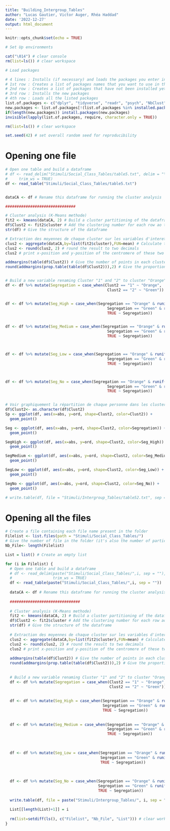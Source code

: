 ```yaml
---
title: "Building_Intergroup_Tables"
author: "Lucas Gautier, Victor Auger, Rhéa Haddad"
date: '2022-12-27'
output: html_document
---
```


```r
knitr::opts_chunk$set(echo = TRUE)
```


```r
# Set Up environments

cat("\014") # clear console
rm(list=ls()) # clear workspace

# Load packages

# 4 lines : Installs (if necessary) and loads the packages you enter in the 1st row
# 1st row : Creates a list of packages names that you want to use in the script (there is virtually no limit in how much package you can put here)
# 2nd row : Creates a list of packages that have not been installed yet (new packages)
# 3rd row : Installs the new packages
# 4th row : Loads all the listed packages
list.of.packages <- c("dplyr", "tidyverse", "readr", "psych", "NbClust", "MASS")
new.packages <- list.of.packages[!(list.of.packages %in% installed.packages()[,"Package"])]
if(length(new.packages)) install.packages(new.packages)
invisible(lapply(list.of.packages, require, character.only = TRUE))

rm(list=ls()) # clear workspace

set.seed(42) # set overall random seed for reproducibility


```

# Opening one file


```r
# Open one table and build a dataframe
# df <- read_delim("Stimuli/Social_Class_Tables/table5.txt", delim = "\t", escape_double = FALSE, 
#     trim_ws = TRUE)
df <- read_table("Stimuli/Social_Class_Tables/table5.txt")


dataCA <- df # Rename this dataframe for running the cluster analysis

###############################

# Cluster analysis (K-Means methode)
fit2 <- kmeans(dataCA, 2) # Build a cluster partitioning of the dataframe (based on X and Y variables) with 2 categories (= 2 clusters)
df$Clust2 <- fit2$cluster # Add the clustering number for each row ao the dataframe
str(df) # Give the structure of the dataframe

# Extraction des moyennes de chaque cluster sur les variables d'interet
clus2 <- aggregate(dataCA,by=list(fit2$cluster),FUN=mean) # Calculate the centromere (= the mean position) of each cluster 
clus2 <- round(clus2, 2) # round the result to two decimals
clus2 # print x-position and y-position of the centromere of these two clusters

addmargins(table(df$Clust2)) # Give the number of points in each cluster 
round(addmargins(prop.table(table(df$Clust2))),2) # Give the proportion of points in each cluster


# Build a new variable renaming Cluster "1" and "2" to cluster "Orange" and "Green"
df <- df %>% mutate(Segregation = case_when(Clust2 == "1" ~ "Orange",
                                             Clust2 == "2" ~ "Green"))


df <- df %>% mutate(Seg_High = case_when(Segregation == "Orange" & runif(n()) < 0.10 ~ "Green",
                                             Segregation == "Green" & runif(n()) < 0.10 ~ "Orange",
                                             TRUE ~ Segregation))


df <- df %>% mutate(Seg_Medium = case_when(Segregation == "Orange" & runif(n()) < 0.20 ~ "Green",
                                             Segregation == "Green" & runif(n()) < 0.20 ~ "Orange",
                                             TRUE ~ Segregation))



df <- df %>% mutate(Seg_Low = case_when(Segregation == "Orange" & runif(n()) < 0.35 ~ "Green",
                                             Segregation == "Green" & runif(n()) < 0.35 ~ "Orange",
                                             TRUE ~ Segregation))



df <- df %>% mutate(Seg_No = case_when(Segregation == "Orange" & runif(n()) < 0.50 ~ "Green",
                                             Segregation == "Green" & runif(n()) < 0.50 ~ "Orange",
                                             TRUE ~ Segregation))


# Voir graphiquement la répartition de chaque personne dans les cluster
df$Clust2<- as.character(df$Clust2)
Sp <- ggplot(df, aes(x=abs, y=ord, shape=Clust2, color=Clust2)) +
  geom_point()

Seg <- ggplot(df, aes(x=abs, y=ord, shape=Clust2, color=Segregation)) +
  geom_point()

SegHigh <- ggplot(df, aes(x=abs, y=ord, shape=Clust2, color=Seg_High)) +
  geom_point()

SegMedium <- ggplot(df, aes(x=abs, y=ord, shape=Clust2, color=Seg_Medium)) +
  geom_point()

SegLow <- ggplot(df, aes(x=abs, y=ord, shape=Clust2, color=Seg_Low)) +
  geom_point()

SegNo <- ggplot(df, aes(x=abs, y=ord, shape=Clust2, color=Seg_No)) +
  geom_point()

# write.table(df, file = "Stimuli/Intergroup_Tables/table52.txt", sep = "\t",row.names = FALSE) #Use tabula column separator

```

# Opening all the files

```r

# Create a file containing each file name present in the folder
Filelist <- list.files(path = "Stimuli/Social_Class_Tables/") 
# Give the number of file in the folder (it's also the number of participants)
Nb_File<- length(Filelist)

List = list() # Create an empty list

for (i in Filelist) {
  # Open one table and build a dataframe
  # df <- read_delim(paste("Stimuli/Social_Class_Tables/",i, sep = ""), delim = "\t", escape_double = FALSE, 
  #                  trim_ws = TRUE)
  df <- read_table(paste("Stimuli/Social_Class_Tables/",i, sep = ""))
  
  dataCA <- df # Rename this dataframe for running the cluster analysis
  
  ###############################
  
  # Cluster analysis (K-Means methode)
  fit2 <- kmeans(dataCA, 2) # Build a cluster partitioning of the dataframe (based on X and Y variables) with 2 categories (= 2 clusters)
  df$Clust2 <- fit2$cluster # Add the clustering number for each row ao the dataframe
  str(df) # Give the structure of the dataframe
  
  # Extraction des moyennes de chaque cluster sur les variables d'interet
  clus2 <- aggregate(dataCA,by=list(fit2$cluster),FUN=mean) # Calculate the centromere (= the mean position) of each cluster 
  clus2 <- round(clus2, 2) # round the result to two decimals
  clus2 # print x-position and y-position of the centromere of these two clusters
  
  addmargins(table(df$Clust2)) # Give the number of points in each cluster 
  round(addmargins(prop.table(table(df$Clust2))),2) # Give the proportion of points in each cluster
  
  
  # Build a new variable renaming Cluster "1" and "2" to cluster "Orange" and "Green"
  df <- df %>% mutate(Segregation = case_when(Clust2 == "1" ~ "Orange",
                                              Clust2 == "2" ~ "Green"))
  
  
  df <- df %>% mutate(Seg_High = case_when(Segregation == "Orange" & runif(n()) < 0.10 ~ "Green",
                                           Segregation == "Green" & runif(n()) < 0.10 ~ "Orange",
                                           TRUE ~ Segregation))
  
  
  df <- df %>% mutate(Seg_Medium = case_when(Segregation == "Orange" & runif(n()) < 0.20 ~ "Green",
                                             Segregation == "Green" & runif(n()) < 0.20 ~ "Orange",
                                             TRUE ~ Segregation))
  
  
  
  df <- df %>% mutate(Seg_Low = case_when(Segregation == "Orange" & runif(n()) < 0.35 ~ "Green",
                                          Segregation == "Green" & runif(n()) < 0.35 ~ "Orange",
                                          TRUE ~ Segregation))
  
  
  
  df <- df %>% mutate(Seg_No = case_when(Segregation == "Orange" & runif(n()) < 0.50 ~ "Green",
                                         Segregation == "Green" & runif(n()) < 0.50 ~ "Orange",
                                         TRUE ~ Segregation))
  
  write.table(df, file = paste("Stimuli/Intergroup_Tables/", i, sep = ""), sep = "\t",row.names = FALSE)
  
  List[[length(List)+1]] = i
  
  rm(list=setdiff(ls(), c("Filelist", "Nb_File", "List"))) # clear workspace except the data frame
}
  
  
```


